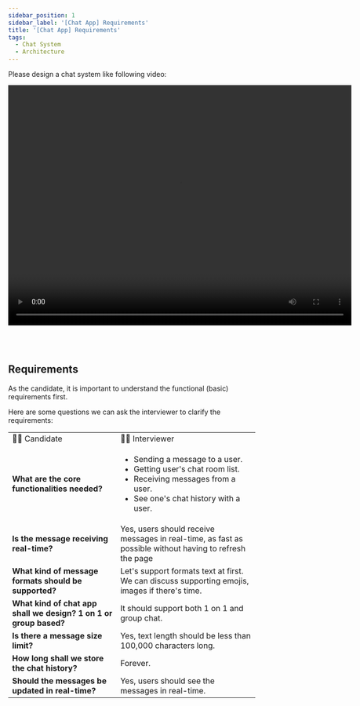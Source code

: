 ```yaml
---
sidebar_position: 1
sidebar_label: '[Chat App] Requirements'
title: '[Chat App] Requirements'
tags:
  - Chat System
  - Architecture
---
```



Please design a chat system like following video:

<video
    controls
    width="700px"
    height="490px"
    src="https://github.com/user-attachments/assets/8316b8db-1616-4842-b5e2-182e083446c1"
    alt="Chat System Functional Requirements"
/>


<br /><br />

## Requirements

As the candidate, it is important to understand the functional (basic) requirements first.

Here are some questions we can ask the interviewer to clarify the requirements:

<table>
  <tr>
    <td>🧑‍🎓 Candidate</td>
    <td>🧑‍🏫 Interviewer</td>
  </tr>
  <tr>
    <td>
      <b>What are the core functionalities needed?</b>
    </td>
    <td>
      <ul>
        <li>Sending a message to a user.</li>
        <li>Getting user's chat room list.</li>
        <li>Receiving messages from a user.</li>
        <li>See one's chat history with a user.</li>
      </ul>
    </td>
  </tr>
  <tr>
    <td>
      <b>Is the message receiving real-time?</b>
    </td>
    <td>
      Yes, users should receive messages in real-time, as fast as possible without having to refresh the page
    </td>
  </tr>
  <tr>
    <td>
      <b>What kind of message formats should be supported?</b>
    </td>
    <td>
      Let's support formats text at first. We can discuss supporting emojis, images if there's time.
    </td>
  </tr>
  <tr>
    <td>
      <b>What kind of chat app shall we design? 1 on 1 or group based?</b>
    </td>
    <td>
      It should support both 1 on 1 and group chat.
    </td>
  </tr>
  <tr>
    <td>
      <b>Is there a message size limit?</b>
    </td>
    <td>
        Yes, text length should be less than 100,000 characters long.
    </td>
  </tr>
  <tr>
    <td>
      <b>How long shall we store the chat history?</b>
    </td>
    <td>
      Forever.
    </td>
  </tr>
  <tr>
    <td>
      <b>Should the messages be updated in real-time?</b>
    </td>
    <td>
      Yes, users should see the messages in real-time.
    </td>
  </tr>
</table>


<br />
<br />

